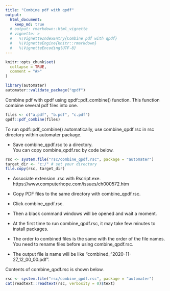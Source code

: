 ```yaml
---
title: "Combine pdf with qpdf"
output: 
  html_document:
    keep_md: true
  # output: rmarkdown::html_vignette
  # vignette: >
  #   %\VignetteIndexEntry{Combine pdf with qpdf}
  #   %\VignetteEngine{knitr::rmarkdown}
  #   %\VignetteEncoding{UTF-8}
---
```


```r
knitr::opts_chunk$set(
  collapse = TRUE,
  comment = "#>"
)
```

```r
library(automater)
automater::validate_package("qpdf")
```


Combine pdf with qpdf using qpdf::pdf_combine() function.
This function combine several pdf files into one.


```r
files <- c("a.pdf", "b.pdf", "c.pdf")
qpdf::pdf_combine(files)
```

To run qpdf::pdf_combine() automatically, use combine_qpdf.rsc in rsc directory within automater package.

- Save combine_qpdf.rsc to a directory.    
  You can copy combine_qpdf.rsc by code below.    

```r
rsc <- system.file("rsc/combine_qpdf.rsc", package = "automater")
target_dir <- "c:/" # set your directory
file.copy(rsc, target_dir)
```

- Associate extension .rsc with Rscript.exe.    
  https://www.computerhope.com/issues/ch000572.htm    


- Copy PDF files to the same directory with combine_qpdf.rsc.   
- Click combine_qpdf.rsc.   
- Then a black command windows will be opened and wait a moment.   
- At the first time to run combine_qpdf.rsc, it may take few minutes to install packages.   
- The order to combined files is the same with the order of the file names.    
  You need to rename files before using combine_qpdf.rsc.    
- The output file is name will be like "combined_"2020-11-27_12_00_00.pdf".    

Contents of combine_qpdf.rsc is shown below. 

```r
rsc <- system.file("rsc/combine_qpdf.rsc", package = "automater")
cat(readtext::readtext(rsc, verbosity = 0)$text)
```
